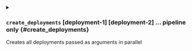 

<details className="config-field -function" data-expandable="true">
<summary>

### `create_deployments` <span className="config-field-type">[deployment-1] [deployment-2] ...</span> <span className="config-field-enum"></span> <span className="config-field-default -return"></span> <span className="config-field-required" data-required="true">pipeline only</span>  {#create_deployments}

Creates all deployments passed as arguments in parallel

</summary>

<PartialSkipdeploy />
<PartialForceredeploy />
<PartialSequential />
<PartialRender />
<PartialSet />
<PartialSetstring />
<PartialFrom />
<PartialFromfile />
<PartialAll />
<PartialExcept />


</details>
